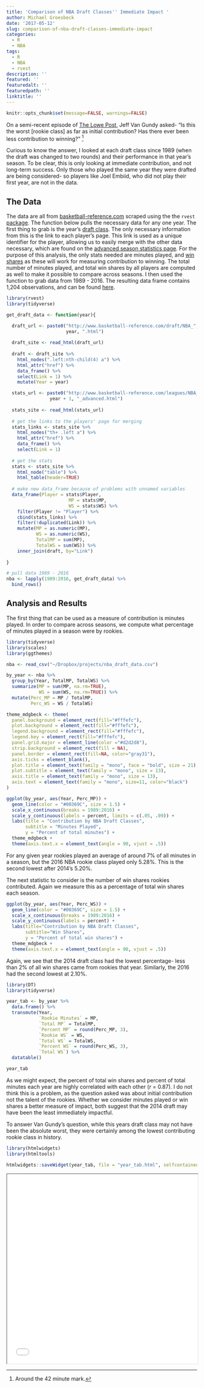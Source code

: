 ```yaml
---
title: 'Comparison of NBA Draft Classes'' Immediate Impact '
author: Michael Groesbeck
date: '2017-05-12'
slug: comparison-of-nba-draft-classes-immediate-impact
categories:
  - R
  - NBA
tags:
  - R
  - NBA
  - rvest
description: ''
featured: ''
featuredalt: ''
featuredpath: ''
linktitle: ''
---
```



```r
knitr::opts_chunk$set(message=FALSE, warnings=FALSE)
```

On a semi-recent episode of [The Lowe Post](http://www.espn.com/espnradio/play?id=19151345), Jeff Van Gundy asked- "Is this the worst [rookie class] as far as initial contribution? Has there ever been less contribution to winning?" [^1] 

[^1]: Around the 42 minute mark. 

Curious to know the answer, I looked at each draft class since 1989 (when the draft was changed to two rounds) and their performance in that year's season. To be clear, this is only looking at immediate contribution, and not long-term success. Only those who played the same year they were drafted are being considered- so players like Joel Embiid, who did not play their first year, are not in the data.

## The Data

The data are all from [basketball-reference.com](www.basketball-reference.com) scraped using the the `rvest` [package](https://cran.r-project.org/web/packages/rvest/). The function below pulls the necessary data for any one year. The first thing to grab is the year's [draft class](http://www.basketball-reference.com/draft/NBA_2016.html). The only necessary information from this is the link to each player's page. This link is used as a unique identifier for the player, allowing us to easily merge with the other data necessary, which are found on the [advanced season statistics page](http://www.basketball-reference.com/leagues/NBA_2017_advanced.html). For the purpose of this analysis, the only stats needed are minutes played, and [win shares](http://www.basketball-reference.com/about/ws.html) as these will work for measuring contribution to winning. The total number of minutes played, and total win shares by all players are computed as well to make it possible to compare across seasons. I then used the function to grab data from 1989 - 2016. The resulting data frame contains 1,204 observations, and can be found [here](https://github.com/mdgbeck/data).

```r
library(rvest)
library(tidyverse)

get_draft_data <- function(year){

  draft_url <- paste0("http://www.basketball-reference.com/draft/NBA_", 
                      year, ".html")
  
  draft_site <- read_html(draft_url)
  
  draft <- draft_site %>% 
    html_nodes(".left:nth-child(4) a") %>% 
    html_attr("href") %>% 
    data_frame() %>% 
    select(Link = 1) %>% 
    mutate(Year = year)

  stats_url <- paste0("http://www.basketball-reference.com/leagues/NBA_", 
                year + 1, "_advanced.html")
  
  stats_site <- read_html(stats_url)
  
  # get the links to the players' page for merging
  stats_links <- stats_site %>% 
    html_nodes("th+ .left a") %>% 
    html_attr("href") %>% 
    data_frame() %>% 
    select(Link = 1)
  
  # get the stats
  stats <- stats_site %>% 
    html_node("table") %>% 
    html_table(header=TRUE)
  
  # make new data_frame because of problems with unnamed variables
  data_frame(Player = stats$Player,
                       MP = stats$MP,
                       WS = stats$WS) %>% 
    filter(Player != "Player") %>% 
    cbind(stats_links) %>% 
    filter(!duplicated(Link)) %>% 
    mutate(MP = as.numeric(MP),
           WS = as.numeric(WS),
           TotalMP = sum(MP),
           TotalWS = sum(WS)) %>% 
    inner_join(draft, by="Link")
  
}

# pull data 1989 - 2016
nba <- lapply(1989:2016, get_draft_data) %>% 
  bind_rows()

```


## Analysis and Results

The first thing that can be used as a measure of contribution is minutes played. In order to compare across seasons, we compute what percentage of minutes played in a season were by rookies.

```r
library(tidyverse)
library(scales)
library(ggthemes)

nba <- read_csv("~/Dropbox/projects/nba_draft_data.csv")

by_year <- nba %>% 
  group_by(Year, TotalMP, TotalWS) %>% 
  summarize(MP = sum(MP, na.rm=TRUE),
            WS = sum(WS, na.rm=TRUE)) %>% 
  mutate(Perc_MP = MP / TotalMP,
         Perc_WS = WS / TotalWS)

theme_mdgbeck <- theme(
  panel.background = element_rect(fill="#fffefc"),
  plot.background = element_rect(fill="#fffefc"),
  legend.background = element_rect(fill="#fffefc"),
  legend.key = element_rect(fill="#fffefc"),
  panel.grid.major = element_line(color ="#d2d2d8"),
  strip.background = element_rect(fill = NA),
  panel.border = element_rect(fill=NA, color="gray31"),
  axis.ticks = element_blank(),
  plot.title = element_text(family = "mono", face = "bold", size = 21),
  plot.subtitle = element_text(family = "mono", size = 13),
  axis.title = element_text(family = "mono", size = 13),
  axis.text = element_text(family = "mono", size=11, color="black")
)

ggplot(by_year, aes(Year, Perc_MP)) +
  geom_line(color = "#00369C", size = 1.5) +
  scale_x_continuous(breaks = 1989:2016) +
  scale_y_continuous(labels = percent, limits = c(.05, .09)) +
  labs(title = "Contribution by NBA Draft Classes", 
       subtitle = "Minutes Played",
       y = "Percent of total minutes") +
  theme_mdgbeck +
  theme(axis.text.x = element_text(angle = 90, vjust = .5))

```

For any given year rookies played an average of around 7\% of all minutes in a season, but the 2016 NBA rookie class played only 5.28\%. This is the second lowest after 2014's 5.20\%. 

The next statistic to consider is the number of win shares rookies contributed. Again we measure this as a percentage of total win shares each season.

```r

ggplot(by_year, aes(Year, Perc_WS)) +
  geom_line(color = "#00369C", size = 1.5) +
  scale_x_continuous(breaks = 1989:2016) +
  scale_y_continuous(labels = percent) +
  labs(title="Contribution by NBA Draft Classes", 
       subtitle="Win Shares",
       y = "Percent of total win shares") +
  theme_mdgbeck +
  theme(axis.text.x = element_text(angle = 90, vjust = .5))

```

Again, we see that the 2014 draft class had the lowest percentage- less than 2\% of all win shares came from rookies that year. Similarly, the 2016 had the second lowest at 2.10\%. 

```r
library(DT)
library(tidyverse)

year_tab <- by_year %>% 
  data.frame() %>% 
  transmute(Year,
            `Rookie Minutes` = MP,
            `Total MP` = TotalMP,
            `Percent MP` = round(Perc_MP, 3),
            `Rookie WS` = WS,
            `Total WS` = TotalWS,
            `Percent WS` = round(Perc_WS, 3),
            `Total WS`) %>% 
  datatable()

year_tab

```


As we might expect, the percent of total win shares and percent of total minutes each year are highly correlated with each other (*r* = 0.87). I do not think this is a problem, as the question asked was about initial contribution not the talent of the rookies. Whether we consider minutes played or win shares a better measure of impact, both suggest that the 2014 draft may have been the least immediately impactful. 

To answer Van Gundy's question, while this years draft class may not have been the absolute worst, they were certainly among the lowest contributing rookie class in history.


```r
library(htmlwidgets)
library(htmltools)

htmlwidgets::saveWidget(year_tab, file = "year_tab.html", selfcontained = TRUE)

```

<iframe seamless src="../year_tab/index.html" width="100%" height="500"></iframe>
